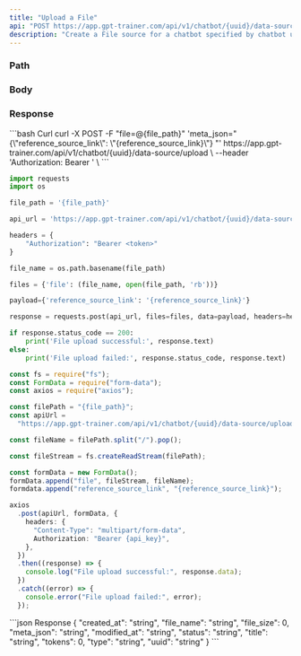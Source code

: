 ```yaml
---
title: "Upload a File"
api: "POST https://app.gpt-trainer.com/api/v1/chatbot/{uuid}/data-source/upload"
description: "Create a File source for a chatbot specified by chatbot uuid"
---
```


### Path

<ParamField path="uuid" type="string" required />

### Body

<ParamField body="file_path" type="string" required />

<ParamField body="reference_source_link" type="string" />

### Response

<ResponseField name="created_at" type="string" />

<ResponseField name="file_name" type="string" />

<ResponseField name="file_size" type="number" />

<ResponseField name="meta_json" type="string" />

<ResponseField name="modified_at" type="string" />

<ResponseField name="status" type="string" />

<ResponseField name="title" type="string" />

<ResponseField name="type" type="string" />

<ResponseField name="tokens" type="number" />

<ResponseField name="uuid" type="string" />

<RequestExample>
  ```bash Curl
  curl -X POST -F "file=@{file_path}" 'meta_json="{\"reference_source_link\": \"{reference_source_link}\"}
  "' https://app.gpt-trainer.com/api/v1/chatbot/{uuid}/data-source/upload \
  --header 'Authorization: Bearer <token>' \
  ```

  ```py Python
  import requests
  import os

  file_path = '{file_path}'

  api_url = 'https://app.gpt-trainer.com/api/v1/chatbot/{uuid}/data-source/upload'

  headers = {
      "Authorization": "Bearer <token>"
  }

  file_name = os.path.basename(file_path)

  files = {'file': (file_name, open(file_path, 'rb'))}

  payload={'reference_source_link': '{reference_source_link}'}

  response = requests.post(api_url, files=files, data=payload, headers=headers)

  if response.status_code == 200:
      print('File upload successful:', response.text)
  else:
      print('File upload failed:', response.status_code, response.text)

  ```

  ```ts JavaScript
  const fs = require("fs");
  const FormData = require("form-data");
  const axios = require("axios");

  const filePath = "{file_path}";
  const apiUrl =
    "https://app.gpt-trainer.com/api/v1/chatbot/{uuid}/data-source/upload";

  const fileName = filePath.split("/").pop();

  const fileStream = fs.createReadStream(filePath);

  const formData = new FormData();
  formData.append("file", fileStream, fileName);
  formdata.append("reference_source_link", "{reference_source_link}");

  axios
    .post(apiUrl, formData, {
      headers: {
        "Content-Type": "multipart/form-data",
        Authorization: "Bearer {api_key}",
      },
    })
    .then((response) => {
      console.log("File upload successful:", response.data);
    })
    .catch((error) => {
      console.error("File upload failed:", error);
    });
  ```
</RequestExample>

<ResponseExample>
  ```json Response
  {
    "created_at": "string",
    "file_name": "string",
    "file_size": 0,
    "meta_json": "string",
    "modified_at": "string",
    "status": "string",
    "title": "string",
    "tokens": 0,
    "type": "string",
    "uuid": "string"
  }
  ```
</ResponseExample>